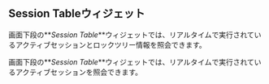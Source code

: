 ## Session Tableウィジェット

<InDoc product="postgresql,mysql,altibase,oracle,oracle-pro">

画面下段の**_Session Table_**ウィジェットでは、リアルタイムで実行されているアクティブセッションとロックツリー情報を照会できます。

</InDoc>

<InDoc product="redis,mongodb">

画面下段の**_Session Table_**ウィジェットでは、リアルタイムで実行されているアクティブセッションを照会できます。

</InDoc>
